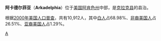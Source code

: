 {{Infobox Settlement
| name = 阿卡德尔菲亚<br/>Arkadelphia
| image_skyline = 
| imagesize = 
| image_caption = 
| image_flag = 
| image_shield = 
| pushpin_map = USA Arkansas
| pushpin_label_position = bottom
| subdivision_type = 国家
| subdivision_name = {{USA}}
| subdivision_type1 = [[美国行政区划|州]]
| subdivision_name1 = [[阿肯色州|阿肯色州]]
| subdivision_type2 = [[阿肯色州各县列表|县]]
| subdivision_name2 =  [[克拉克县_(阿肯色州)|克拉克县]]
| elevation_m = 75
| elevation_ft = 
| area_total_km2 = 19.1
| population_as_of = 2000年
| population_total = 10912
| population_density_km2 = auto
| timezone = [[北美中部时区|CST]]
| utc_offset = -6
| timezone_DST = [[CDT|CDT]]
| utc_offset_DST = -5
| latd = 34
| latm = 7
| lats = 19
| latNS = N
| longd = 93
| longm = 3
| longs = 58
| longEW = W
| website =  
}}
'''阿卡德尔菲亚'''（'''Arkadelphia'''）位于[[美国|美国]][[阿肯色州|阿肯色州]]中部，是[[克拉克县_(阿肯色州)|克拉克县]]的县治。

根据[[2000年美国人口普查|2000年美国人口普查]]，共有10,912人，其中[[白人|白人]]占68.98%、[[非裔美国人|非裔美国人]]占26.51%、[[亚裔美国人|亚裔美国人]]占1.29%。

{{克拉克縣 (阿肯色州)}}
{{Arkansas-stub}}

[[Category:阿肯色州城市|A]]